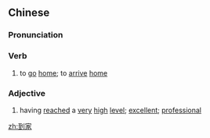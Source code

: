 ==Chinese==
{{zh-forms}}

===Pronunciation===
{{zh-pron
|m=dàojiā
|c=dou3 gaa1
|cat=v,a
}}

===Verb===
{{zh-verb}}

# to [[go]] [[home]]; to [[arrive]] [[home]]

===Adjective===
{{zh-adj}}

# having [[reached]] a [[very]] [[high]] [[level]]; [[excellent]]; [[professional]]

[[zh:到家]]
